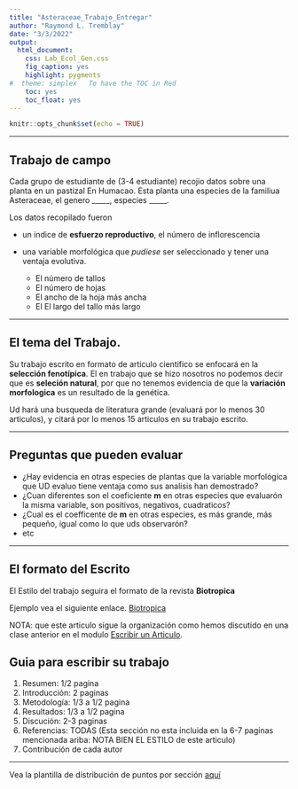```yaml
---
title: "Asteraceae_Trabajo_Entregar"
author: "Raymond L. Tremblay"
date: "3/3/2022"
output:
  html_document:
    css: Lab_Ecol_Gen.css
    fig_caption: yes
    highlight: pygments
#  theme: simplex   To have the TOC in Red
    toc: yes
    toc_float: yes
---
```


```r
knitr::opts_chunk$set(echo = TRUE)
```

***

## Trabajo de campo

Cada grupo de estudiante de (3-4 estudiante) recojio datos sobre una planta en un pastizal En Humacao. Esta planta una especies de la familiua Asteraceae, el genero _____, especies _____.   

Los datos recopilado fueron 

 - un indice de **esfuerzo reproductivo**, el número de inflorescencia 

 - una variable morfológica que *pudiese* ser seleccionado y tener una ventaja evolutiva.
    - El número de tallos
    - El número de hojas
    - El ancho de la hoja más ancha
    - El El largo del tallo más largo
 
***

## El tema del Trabajo.

Su trabajo escrito en formato de artículo cientifico se enfocará en la **selección fenotípica**.  El en trabajo que se hizo nosotros no podemos decir que es **seleción natural**, por que no tenemos evidencia de que la **variación morfologica** es un resultado de la genética.  

Ud hará una busqueda de literatura grande (evaluará por lo menos 30 articulos), y citará por lo menos 15 articulos en su trabajo escrito.

***

## Preguntas que pueden evaluar

 - ¿Hay evidencia en otras especies de plantas que la variable morfológica que UD evaluo tiene ventaja como sus analisis han demostrado?
 - ¿Cuan diferentes son el coeficiente **m** en otras especies que evaluarón la misma variable, son positivos, negativos, cuadraticos?
 - ¿Cual es el coefficente de **m** en otras especies, es más grande, más pequeño, igual como lo que uds observarón? 
 - etc
 
 
***

## El formato del Escrito

El Estilo del trabajo seguira el formato de la revista **Biotropica**


Ejemplo vea el siguiente enlace. [Biotropica](PDF/Biotropica - 2021 - Power - Even small forest patches increase bee visits to flowers in an oil palm plantation landscape.pdf) 

NOTA: que este articulo sigue la organización como hemos discutido en una clase anterior en el modulo [Escribir un Articulo](https://raymondltremblay.github.io/Lab_Ecol_General/Escribir_Articulos.html). 



## Guia para escribir su trabajo

1. Resumen: 1/2 pagina
2. Introducción: 2 paginas
3. Metodología: 1/3 a 1/2 pagina
4. Resultados: 1/3 a 1/2 pagina
5. Discución: 2-3 paginas
6. Referencias: TODAS (Esta sección no esta incluida en la 6-7 paginas mencionada ariba:  NOTA BIEN EL ESTILO de este articulo)
7. Contribución de cada autor


***


Vea la plantilla de distribución de puntos por sección [aquí]()
 
 
 
 


